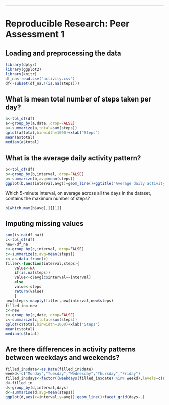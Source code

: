 ---
# Reproducible Research: Peer Assessment 1



## Loading and preprocessing the data
```r
library(dplyr)
library(ggplot2)
library(knitr)
df_na<-read.csv("activity.csv")
df<-subset(df_na,!(is.na(steps)))
```

## What is mean total number of steps taken per day?
```r
a<-tbl_df(df)
a<-group_by(a,date,.drop=FALSE)
a<-summarize(a,total=sum(steps))
qplot(a$total,binwidth=1000)+xlab("Steps")
mean(a$total)
median(a$total)
```


## What is the average daily activity pattern?
```r
b<-tbl_df(df)
b<-group_by(b,interval,.drop=FALSE)
b<-summarize(b,avg=mean(steps))
ggplot(b,aes(interval,avg))+geom_line()+ggtitle("Average daily activity")+xlab("Interval")+ylab("Steps")
```

Which 5-minute interval, on average across all the days in the dataset, contains the maximum number of steps?
```r
b[which.max(b$avg),][[1]]
```

## Imputing missing values
```r
sum(is.na(df_na))
c<-tbl_df(df)
new<-df_na
c<-group_by(c,interval,.drop=FALSE)
c<-summarize(c,avg=mean(steps))
c<-as.data.frame(c)
filler<-function(interval,steps){
	value<-NA
	if(is.na(steps))
	value<-c$avg[c$interval==interval]
	else
	value<-steps
	return(value)
	}
new$steps<-mapply(filler,new$interval,new$steps)
filled_in<-new
c<-new
c<-group_by(c,date,.drop=FALSE)
c<-summarize(c,total=sum(steps))
qplot(c$total,binwidth=1000)+xlab("Steps")
mean(c$total)
median(c$total)
```

## Are there differences in activity patterns between weekdays and weekends?
```r
filled_in$date<-as.Date(filled_in$date)
weekd<-c("Monday","Tuesday","Wednesday","Thursday","Friday")
filled_in$days<-factor((weekdays(filled_in$date) %in% weekd),levels=c(FALSE,TRUE),labels=c('weekend','weekday'))
d<-filled_in
d<-group_by(d,interval,days)
d<-summarise(d,avg=mean(steps))
ggplot(d,aes(x=interval,y=avg))+geom_line()+facet_grid(days~.)
```
